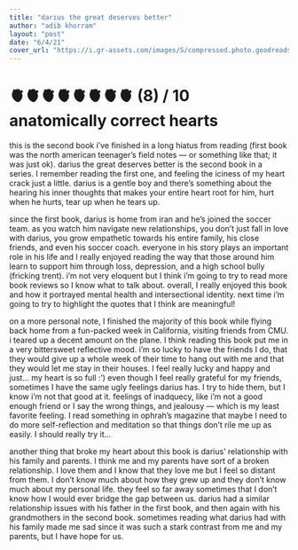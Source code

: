 ```yaml
---
title: "darius the great deserves better"
author: "adib khorram"
layout: "post"
date: "6/4/21"
cover_url: "https://i.gr-assets.com/images/S/compressed.photo.goodreads.com/books/1576517046l/49025767.jpg"
---
```


# 🫀🫀🫀🫀🫀🫀🫀🫀 (8) / 10 anatomically correct hearts

this is the second book i’ve finished in a long hiatus from reading
(first book was the north american teenager’s field notes — or something
like that; it was just ok). darius the great deserves better is the
second book in a series. I remember reading the first one, and feeling
the iciness of my heart crack just a little. darius is a gentle
boy and there’s something about the hearing his inner thoughts that
makes your entire heart root for him, hurt when he hurts, tear up when
he tears up.

since the first book, darius is home from iran and he’s joined the soccer
team. as you watch him navigate new relationships, you
don’t just fall in love with darius, you grow empathetic towards his
entire family, his close friends, and even his soccer coach. everyone in
his story plays an important role in his life and I really enjoyed
reading the way that those around him learn to support him through loss,
depression, and a high school bully (fricking trent). i’m not very
eloquent but I think i’m going to try to read more book reviews so I
know what to talk about. overall, I really enjoyed this book and how it
portrayed mental health and intersectional identity. next time i’m going
to try to highlight the quotes that I think are meaningful!

on a more personal note, I finished the majority of this book while
flying back home from a fun-packed week in California, visiting friends
from CMU. i teared up a decent amount on the plane. I think reading this
book put me in a very bittersweet reflective mood. i’m so lucky to have
the friends I do, that they would give up a whole week of their time to
hang out with me and that they would let me stay in their houses. I feel
really lucky and happy and just… my heart is so full :’) even though I feel
really grateful for my friends, sometimes I have the same ugly feelings
darius has. I try to hide them, but I know i’m not that good at it.
feelings of inadquecy, like i’m not a good enough friend or I say the
wrong things, and jealousy — which is my least favorite feeling. I read
something in ophrah’s magazine that maybe I need to do more
self-reflection and meditation so that things don’t rile me up as
easily. I should really try it…

another thing that broke my heart about
this book is darius’ relationship with his family and parents. I think
me and my parents have sort of a broken relationship. I love them and I
know that they love me but I feel so distant from them. I don’t know
much about how they grew up and they don’t know much about my personal
life. they feel so far away sometimes that I don’t know how I would ever
bridge the gap between us. darius had a similar relationship issues with
his father in the first book, and then again with his grandmothers in
the second book. sometimes reading what darius had with his family made
me sad since it was such a stark contrast from me and my parents, but I
have hope for us.
